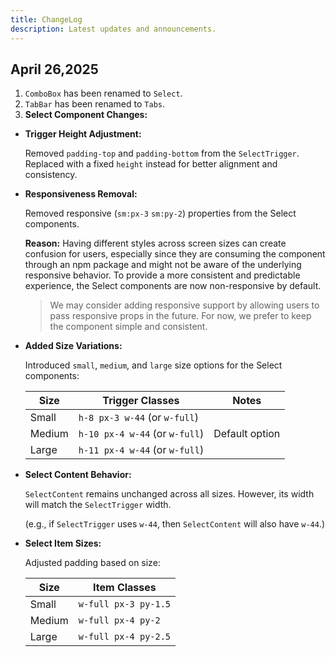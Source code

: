 ```yaml
---
title: ChangeLog
description: Latest updates and announcements.
---
```


## April 26,2025

1. `ComboBox` has been renamed to `Select`.
2. `TabBar` has been renamed to `Tabs`.
3. **Select Component Changes:**
  - **Trigger Height Adjustment:**
    
     Removed `padding-top` and `padding-bottom` from the `SelectTrigger`. Replaced with a fixed `height` instead for better alignment and consistency.
    
  - **Responsiveness Removal:**
    
    Removed responsive (`sm:px-3` `sm:py-2`) properties from the Select components.
    
    **Reason:** Having different styles across screen sizes can create confusion for users, especially since they are consuming the component through an npm package and might not be aware of the underlying responsive behavior. To provide a more consistent and predictable experience, the Select components are now non-responsive by default. 

    > We may consider adding responsive support by allowing users to pass responsive props in the future. For now, we prefer to keep the component simple and consistent.
    
  - **Added Size Variations:**
    
    Introduced `small`, `medium`, and `large` size options for the Select components:
    
    | Size | Trigger Classes | Notes |
    | --- | --- | --- |
    | Small | `h-8 px-3 w-44` (or `w-full`) |  |
    | Medium | `h-10 px-4 w-44` (or `w-full`) | Default option |
    | Large | `h-11 px-4 w-44` (or `w-full`) |  |
    
  - **Select Content Behavior:**
    
    `SelectContent` remains unchanged across all sizes. However, its width will match the `SelectTrigger` width.
    
    (e.g., if `SelectTrigger` uses `w-44`, then `SelectContent` will also have `w-44`.)
    
  - **Select Item Sizes:**
    
    Adjusted padding based on size:
    
    | Size | Item Classes |
    | --- | --- |
    | Small | `w-full px-3 py-1.5` |
    | Medium | `w-full px-4 py-2` |
    | Large | `w-full px-4 py-2.5` |